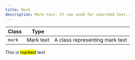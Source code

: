 ```yaml
---
title: Mark
description: Mark text. It can used for searched text..
---
```


| Class         | Type        |                                     |
| ------------- | ----------- | ----------------------------------- |
| `mark`        | Mark text   | A class representing mark text      |

<Preview>
    <div>This is <mark class="mark">marked</mark> text</div>
</Preview>
